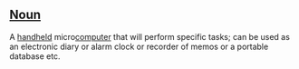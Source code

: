 ==[[Noun]]==

A [[handheld]] micro[[computer]] that will perform specific tasks; can be used as an electronic diary or alarm clock or recorder of memos or a portable database etc.
